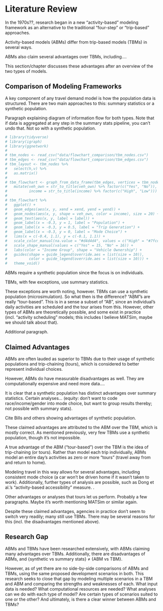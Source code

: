 # Literature Review

In the 1970s??, research began in a new "activity-based" modeling framework as an alternative to the traditional "four-step" or "trip-based" approaches.

Activity-based models (ABMs) differ from trip-based models (TBMs) in several ways.

ABMs also claim several advantages over TBMs, including....

This section/chapter discusses these advantages after an overview of the two types of models.

## Comparison of Modeling Frameworks

A key component of any travel demand model is how the population data is structured. There are two main approaches to this: summary statistics or a synthetic population.

Paragraph explaining diagram of information flow for both types. Note that if data is aggregated at any step in the summary stats pipeline, you can't undo that. Not so with a synthetic population.

```r
# library(tidyverse)
# library(igraph)
# library(ggnetwork)
# 
# tbm_nodes <- read_csv("data/flowchart_comparison/tbm_nodes.csv")
# tbm_edges <- read_csv("data/flowchart_comparison/tbm_edges.csv")
# tbm_layout <- tbm_nodes %>% 
#   select(h,v) %>% 
#   as.matrix()
# 
# tbm_flowchart <- graph_from_data_frame(tbm_edges, vertices = tbm_nodes) %>% ggnetwork(layout = tbm_layout) %>% 
#   mutate(veh_own = str_to_title(veh_own) %>% factor(c("Yes", "No")),
#          income = str_to_title(income) %>% factor(c("High", "Low")))
# 
# tbm_flowchart %>% 
#   ggplot() +
#   geom_edges(aes(x, y, xend = xend, yend = yend)) +
#   geom_nodes(aes(x, y, shape = veh_own, color = income), size = 20) +
#   geom_text(aes(x, y, label = label)) +
#   geom_label(x = -0.3, y = 1, label = "Population") +
#   geom_label(x = -0.3, y = 0.5, label = "Trip Generation") +
#   geom_label(x = -0.3, y = 0, label = "Mode Choice") +
#   lims(x = c(-0.4, 1.1), y = c(-0.1, 1.1)) +
#   scale_color_manual(na.value = "#d4d4d4", values = c("High" = "#7fcdbb", "Low" = "#2c7fb8")) +
#   scale_shape_manual(values = c("Yes" = 15, "No" = 16)) +
#   labs(color = "Income Group", shape = "Vehicle Ownership") +
#   guides(shape = guide_legend(override.aes = list(size = 10)),
#          color = guide_legend(override.aes = list(size = 10))) +
#   theme_void()

```

ABMs require **<fact-check>** a synthetic population since the focus is on individuals.

TBMs, with few exceptions, use summary statistics.

These exceptions are worth noting, however. TBMs can use a synthetic population (microsimulation). So what then is the difference? "ABM"s are really "tour-based". This is in a sense a subset of "AB", since an individual's daily activities are scheduled and the tour arises from this. However, other types of ABMs are theoretically possible, and some exist in practice (incl. "activity scheduling" models; this includes I believe MATSim, maybe we should talk about that).

Additional paragraph.

## Claimed Advantages

ABMs are often lauded as superior to TBMs due to their usage of synthetic populations and trip-chaining (tours), which is considered to better represent individual choices.

However, ABMs do have measurable disadvantages as well. They are computationally expensive and need more data....

It is clear that a synthetic population has distinct advantages over summary statistics. Certain analyses... (equity: don't want to code race/income/gender into mode choice, but want to group results thereby; not possible with summary stats).

Cite Bills and others showing advantages of synthetic population.

These claimed advantages are attributed to the ABM over the TBM, which is mostly correct. As mentioned previously, very few TBMs use a synthetic population, though it's not impossible.

A true advantage of the ABM ("tour-based") over the TBM is the idea of trip-chaining (or tours). Rather than model each trip individually, ABMs model an entire day's activities as zero or more "tours" (travel away from and return to home).

Modeling travel in this way allows for several advantages, including consistent mode choice (a car won't be driven home if it wasn't taken to work). Additionally, further types of analysis are possible, such as Dong et al.'s "activity-based accessibility" measure. <Explain what that is>.

Other advantages or analyses that tours let us perform. Probably a few paragraphs. Maybe it's worth mentioning MATSim or similar again.

Despite these claimed advantages, agencies in practice don't seem to switch very readily; many still use TBMs. There may be several reasons for this (incl. the disadvantages mentioned above).

## Research Gap

ABMs and TBMs have been researched extensively, with ABMs claiming many advantages over TBMs. Additionally, there are disadvantages of ABMs, and {synthetic vs summary stats} $\neq$ {ABM vs TBM}.

However, as of yet there are no side-by-side comparisons of ABMs and TBMs, using the same proposed development scenarios in both. This research seeks to close that gap by modeling multiple scenarios in a TBM and ABM and comparing the strengths and weaknesses of each. What input data is needed? What computational resources are needed? What analyses can we do with each type of model? Are certain types of scenarios suited to one or the other? And ultimately, is there a clear winner between ABMs and TBMs?

